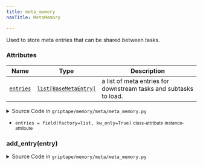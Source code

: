 ```yaml
---
title: meta_memory
navTitle: MetaMemory

---
```


<span id="griptape.memory.meta.meta_memory.MetaMemory"></span>

Used to store meta entries that can be shared between tasks.

### Attributes

| Name                                                                                                                                                                                                                                                                                           | Type                                                                                                                        | Description                                                            |
| ---------------------------------------------------------------------------------------------------------------------------------------------------------------------------------------------------------------------------------------------------------------------------------------------- | --------------------------------------------------------------------------------------------------------------------------- | ---------------------------------------------------------------------- |
| <a href="meta_memory.mdx#griptape.memory.meta.meta_memory.MetaMemory.entries" title="entries = field(factory=list, kw_only=True)           class-attribute       instance-attribute    (griptape.memory.meta.meta_memory.MetaMemory.entries)"><code class="language-python">entries</code></a> | <a href="../../../data/artifacts.mdx#list" title="List (list)"><code class="language-python">list[BaseMetaEntry]</code></a> | a list of meta entries for downstream tasks and subtasks to load.<br/> |

<details><summary>Source Code in <code>griptape&#47;memory&#47;meta&#47;meta_memory.py</code></summary>

```python
@define
class MetaMemory:
    """Used to store meta entries that can be shared between tasks.

    Attributes:
        entries: a list of meta entries for downstream tasks and subtasks to load.
    """

    entries: list[BaseMetaEntry] = field(factory=list, kw_only=True)

    def add_entry(self, entry: BaseMetaEntry) -> None:
        self.entries.append(entry)
```

</details>

-   `entries = field(factory=list, kw_only=True)` <small>class-attribute</small> <small>instance-attribute</small>  <span id="griptape.memory.meta.meta_memory.MetaMemory.entries"></span> 

<span id="griptape.memory.meta.meta_memory.MetaMemory.add_entry"></span>

### add_entry(entry)

<details><summary>Source Code in <code>griptape&#47;memory&#47;meta&#47;meta_memory.py</code></summary>

```python
def add_entry(self, entry: BaseMetaEntry) -> None:
    self.entries.append(entry)
```

</details>
